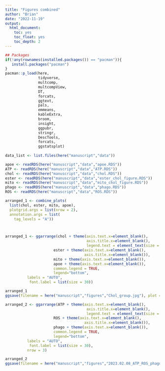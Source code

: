 ```yaml
---
title: "Figures combined"
author: "Brian"
date: "2022-11-19"
output:
  html_document:
    toc: yes
    toc_float: yes
    toc_depth: 2
---
```


<style type="text/css">
.main-container {
  max-width: 2000px;
  margin-left: auto;
  margin-right: auto;
}
</style>


```r
## Packages
if(!any(rownames(installed.packages()) == "pacman")){
   install.packages("pacman")
}
pacman::p_load(here,
               tidyverse,
               multcomp,
               multcompView,
               DT,
               forcats,
               ggtext,
               pals,
               emmeans,
               kableExtra,
               broom,
               insight,
               ggpubr,
               stringr,
               DescTools,
               forcats,
               ggstatsplot)
               
data_list <- list.files(here("manuscript","data"))    

apoe <- readRDS(here("manuscript","data","apoe.RDS"))
ATP <- readRDS(here("manuscript","data","ATP.RDS"))
chol <- readRDS(here("manuscript","data","chol.RDS"))
ester <- readRDS(here("manuscript","data","ester_chol_figure.RDS"))
mito <- readRDS(here("manuscript","data","mito_chol_figure.RDS"))
phago <- readRDS(here("manuscript","data","phago.RDS"))
ROS <- readRDS(here("manuscript","data","ROS.RDS"))
```


```r
arranged_1 <- combine_plots(
  list(chol, ester, mito, apoe),
  plotgrid.args = list(nrow = 2),
  annotation.args = list(
    tag_levels = "A")) 



arranged_1 <- ggarrange(chol + theme(axis.text.x=element_blank(),
                                     axis.title.x=element_blank(),
                                     legend.text = element_text(size = 24.5)),
                      ester + theme(axis.text.x=element_blank(),
                                    axis.title.x=element_blank()),
                      mito + theme(axis.text.x=element_blank()),
                      apoe + theme(axis.text.x=element_blank()),
                      common.legend = TRUE,
                      legend="bottom",
          labels = "AUTO",
           font.label = list(size = 30))

arranged_1
ggsave(filename = here("manuscript","figures","Chol_group.jpg"), plot = last_plot(), dpi = 300, width = 18, height = 15)
```


```r
arranged_2 <- ggarrange(ATP + theme(axis.text.x=element_blank(),
                                     axis.title.x=element_blank(),
                                     legend.text = element_text(size = 24)),
                      ROS + theme(axis.text.x=element_blank(),
                                    axis.title.x=element_blank()),
                      phago + theme(axis.text.x=element_blank()),
                      common.legend = TRUE,
                      legend="bottom",
          labels = "AUTO",
           font.label = list(size = 30),
          nrow = 3)

arranged_2
ggsave(filename = here("manuscript","figures","2023.02.08_ATP_ROS_phago_group.jpg"), plot = last_plot(), dpi = 300, width = 17.5, height = 18.5)
```

